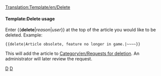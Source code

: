 <noinclude>[[Translation:Template/en/Delete]]{{en/-}}</noinclude>{{ambox
| type  = delete
| text  = This article has been requested for deletion.<p><strong>Reason:</strong> {{{1|Not Suppled}}}</p><p><strong>Requester:</strong> {{{2|Not Supplied}}}</p>
}}<includeonly>{{{3|[[Category:en/Requests for deletion]]}}}</includeonly><noinclude>

====Template:Delete usage====
Enter <nowiki>{{</nowiki>'''delete'''|''reason''|''user''<nowiki>}}</nowiki> at the top of the article you would like to be deleted. Example:
<pre>{{delete|Article obsolete, feature no longer in game.|~~~~}}</pre>
This will add the article to [[Category/en/Requests for deletion]].  An administrator will later review the request.

[[Category:en/Templates|D]][[Category:en/Message boxes|D]]</noinclude>